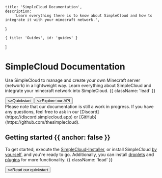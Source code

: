 
    title: 'SimpleCloud Documentation',
    description:
        'Learn everything there is to know about SimpleCloud and how to integrate it with your minecraft network.',
}

    { title: 'Guides', id: 'guides' }
]

<HeroPattern />

# SimpleCloud Documentation

Use SimpleCloud to manage and create your own Minecraft server (network) in a lightweight way. Learn everything about SimpleCloud and integrate your minecraft network into SimpleCloud. {{ className: 'lead' }}

<div className="not-prose mb-16 mt-6 flex gap-3">
    <Button href="/quickstart" arrow="right">
        <>Quickstart</>
    </Button>
    <Button href="/api" variant="outline">
        <>Explore our API</>
    </Button>
</div>

<Note>
    Please note that our documentation is still a work in progress. If you have any questions, feel free to ask in our [Discord](https://discord.simplecloud.app) or [GitHub](https://github.com/thesimplecloud).
</Note>

## Getting started {{ anchor: false }}

To get started, execute the [SimpleCloud-Installer](/installer), or install SimpleCloud [by yourself](/structure), and you're ready to go. Additionally, you can install [droplets](/droplet) and [plugins](/plugin) for more functionality. {{ className: 'lead' }}

<div className="not-prose">
    <Button href="/quickstart" variant="text" arrow="right">
        <>Read our quickstart</>
    </Button>
</div>

<Guides />

[//]: # (<Resources />)
